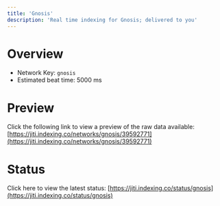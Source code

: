 ```yaml
---
title: 'Gnosis'
description: 'Real time indexing for Gnosis; delivered to you'
---
```


# Overview
- Network Key: `gnosis`
- Estimated beat time: 5000 ms

# Preview
Click the following link to view a preview of the raw data available: [https://jiti.indexing.co/networks/gnosis/39592771](https://jiti.indexing.co/networks/gnosis/39592771)

# Status
Click here to view the latest status: [https://jiti.indexing.co/status/gnosis](https://jiti.indexing.co/status/gnosis)
